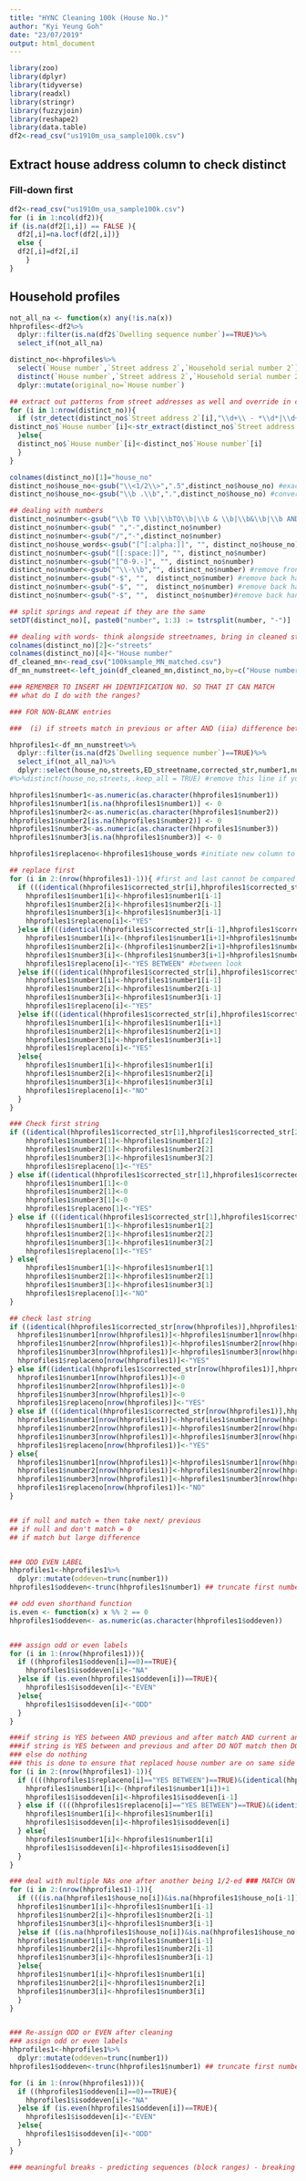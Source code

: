 ```yaml
---
title: "HYNC Cleaning 100k (House No.)"
author: "Kyi Yeung Goh"
date: "23/07/2019"
output: html_document
---
```


```r
library(zoo)
library(dplyr)
library(tidyverse)
library(readxl)
library(stringr)
library(fuzzyjoin)
library(reshape2)
library(data.table)
df2<-read_csv("us1910m_usa_sample100k.csv")
```

## Extract house address column to check distinct
### Fill-down first
```r
df2<-read_csv("us1910m_usa_sample100k.csv")
for (i in 1:ncol(df2)){
if (is.na(df2[1,i]) == FALSE ){
  df2[,i]=na.locf(df2[,i])}
  else {
  df2[,i]=df2[,i]
    }
}
```

## Household profiles
```r
not_all_na <- function(x) any(!is.na(x))
hhprofiles<-df2%>%
  dplyr::filter(is.na(df2$`Dwelling sequence number`)==TRUE)%>% 
  select_if(not_all_na)

distinct_no<-hhprofiles%>%
  select(`House number`,`Street address 2`,`Household serial number 2`)%>%
  distinct(`House number`,`Street address 2`,`Household serial number 2`)%>%
  dplyr::mutate(original_no=`House number`)

## extract out patterns from street addresses as well and override in cases where they clash
for (i in 1:nrow(distinct_no)){
  if (str_detect(distinct_no$`Street address 2`[i],"\\d+\\ - *\\d*|\\d+\\ TO *\\d*|\\d+\\-\\d*")==TRUE){
distinct_no$`House number`[i]<-str_extract(distinct_no$`Street address 2`[i], "\\d+\\ - *\\d*|\\d+\\ TO *\\d*|\\d+\\-\\d*")
  }else{
  distinct_no$`House number`[i]<-distinct_no$`House number`[i]
  }
}

colnames(distinct_no)[1]="house_no"
distinct_no$house_no<-gsub("\\<1/2\\>",".5",distinct_no$house_no) #exact match on 1/2
distinct_no$house_no<-gsub("\\b .\\b",".",distinct_no$house_no) #convert 1/2 to .5

## dealing with numbers
distinct_no$number<-gsub("\\b TO \\b|\\bTO\\b|\\b & \\b|\\b&\\b|\\b AND \\b|\\bAND\\b","-",distinct_no$house_no)
distinct_no$number<-gsub(" ","-",distinct_no$number)
distinct_no$number<-gsub("/","-",distinct_no$number) 
distinct_no$house_words<-gsub("[^[:alpha:]]", "", distinct_no$house_no)
distinct_no$number<-gsub("[[:space:]]", "", distinct_no$number)
distinct_no$number<-gsub("[^0-9.-]", "", distinct_no$number)
distinct_no$number<-gsub("^\\-\\b","", distinct_no$number) #remove front loose em-deshes
distinct_no$number<-gsub("-$", "",  distinct_no$number) #remove back hanging em-dashes
distinct_no$number<-gsub("-$", "",  distinct_no$number) #remove back hanging em-dashes from those with multiple entries
distinct_no$number<-gsub("-$", "",  distinct_no$number)#remove back hanging em-dashes from those with multiple entries

## split springs and repeat if they are the same 
setDT(distinct_no)[, paste0("number", 1:3) := tstrsplit(number, "-")]

## dealing with words- think alongside streetnames, bring in cleaned street names
colnames(distinct_no)[2]<-"streets"
colnames(distinct_no)[4]<-"House number"
df_cleaned_mn<-read_csv("100ksample_MN_matched.csv")
df_mn_numstreet<-left_join(df_cleaned_mn,distinct_no,by=c("House number","streets","Household serial number 2")) #joins cleaned house numbers with the cleaned addresses

```

```r
### REMEMBER TO INSERT HH IDENTIFICATION NO. SO THAT IT CAN MATCH
## what do I do with the ranges? 

### FOR NON-BLANK entries

###  (i) if streets match in previous or after AND (iia) difference between first number is greater than (abs) 500 then replace numbers with previous numbers OR if (iib) if the difference between the two entries is exactly the same as the previous entry (which implies a NULL) then take the number of the previous row AND (iii) drop decimal points

hhprofiles1<-df_mn_numstreet%>%
  dplyr::filter(is.na(df2$`Dwelling sequence number`)==TRUE)%>%
  select_if(not_all_na)%>%
  dplyr::select(house_no,streets,ED_streetname,corrected_str,number1,number2,number3,house_words)
#%>%distinct(house_no,streets,.keep_all = TRUE) #remove this line if you do not want to consider a smaller sample - runtime might be much longer

hhprofiles1$number1<-as.numeric(as.character(hhprofiles1$number1))
hhprofiles1$number1[is.na(hhprofiles1$number1)] <- 0
hhprofiles1$number2<-as.numeric(as.character(hhprofiles1$number2))
hhprofiles1$number2[is.na(hhprofiles1$number2)] <- 0
hhprofiles1$number3<-as.numeric(as.character(hhprofiles1$number3))
hhprofiles1$number3[is.na(hhprofiles1$number3)] <- 0

hhprofiles1$replaceno<-hhprofiles1$house_words #initiate new column to check replacement

## replace first 
for (i in 2:(nrow(hhprofiles1)-1)){ #first and last cannot be compared so remove them from algo
  if (((identical(hhprofiles1$corrected_str[i],hhprofiles1$corrected_str[i-1])&abs(hhprofiles1$number1[i]-hhprofiles1$number1[i-1])>500))==TRUE){ #if address same as before and difference between the two numbers is greater than 500
    hhprofiles1$number1[i]<-hhprofiles1$number1[i-1]
    hhprofiles1$number2[i]<-hhprofiles1$number2[i-1]
    hhprofiles1$number3[i]<-hhprofiles1$number3[i-1]
    hhprofiles1$replaceno[i]<-"YES"
  }else if(((identical(hhprofiles1$corrected_str[i-1],hhprofiles1$corrected_str[i+1])&(is.na(hhprofiles1$house_no[i]))))==TRUE){ # previous/after address are the same then take avg if initial is NA
    hhprofiles1$number1[i]<-(hhprofiles1$number1[i+1]+hhprofiles1$number1[i-1])/2
    hhprofiles1$number2[i]<-(hhprofiles1$number2[i+1]+hhprofiles1$number2[i-1])/2
    hhprofiles1$number3[i]<-(hhprofiles1$number3[i+1]+hhprofiles1$number3[i-1])/2
    hhprofiles1$replaceno[i]<-"YES BETWEEN" #between look
  }else if(((identical(hhprofiles1$corrected_str[i],hhprofiles1$corrected_str[i-1])&(hhprofiles1$number1[i]-hhprofiles1$number1[i-1])==-(hhprofiles1$number1[i-1])))==TRUE){ #if previous address is the same then take previous entry 
    hhprofiles1$number1[i]<-hhprofiles1$number1[i-1]
    hhprofiles1$number2[i]<-hhprofiles1$number2[i-1]
    hhprofiles1$number3[i]<-hhprofiles1$number3[i-1]
    hhprofiles1$replaceno[i]<-"YES"
  }else if(((identical(hhprofiles1$corrected_str[i],hhprofiles1$corrected_str[i+1])&(hhprofiles1$number1[i]-hhprofiles1$number1[i+1])==-(hhprofiles1$number1[i+1])))==TRUE){ 
    hhprofiles1$number1[i]<-hhprofiles1$number1[i+1]
    hhprofiles1$number2[i]<-hhprofiles1$number2[i+1]
    hhprofiles1$number3[i]<-hhprofiles1$number3[i+1]
    hhprofiles1$replaceno[i]<-"YES" 
  }else{
    hhprofiles1$number1[i]<-hhprofiles1$number1[i]
    hhprofiles1$number2[i]<-hhprofiles1$number2[i]
    hhprofiles1$number3[i]<-hhprofiles1$number3[i]
    hhprofiles1$replaceno[i]<-"NO"
  }
}

### Check first string 
if ((identical(hhprofiles1$corrected_str[1],hhprofiles1$corrected_str[2])&(is.na(hhprofiles1$house_no)))==TRUE){
    hhprofiles1$number1[1]<-hhprofiles1$number1[2]
    hhprofiles1$number2[1]<-hhprofiles1$number2[2]
    hhprofiles1$number3[1]<-hhprofiles1$number3[2]
    hhprofiles1$replaceno[1]<-"YES" 
} else if((identical(hhprofiles1$corrected_str[1],hhprofiles1$corrected_str[2])&(is.na(hhprofiles1$house_no)))==FALSE){
    hhprofiles1$number1[1]<-0
    hhprofiles1$number2[1]<-0
    hhprofiles1$number3[1]<-0
    hhprofiles1$replaceno[1]<-"YES" 
} else if (((identical(hhprofiles1$corrected_str[1],hhprofiles1$corrected_str[2])&abs(hhprofiles1$number1[1]-hhprofiles1$number1[2])>500))==TRUE){
    hhprofiles1$number1[1]<-hhprofiles1$number1[2]
    hhprofiles1$number2[1]<-hhprofiles1$number2[2]
    hhprofiles1$number3[1]<-hhprofiles1$number3[2]
    hhprofiles1$replaceno[1]<-"YES" 
} else{
    hhprofiles1$number1[1]<-hhprofiles1$number1[1]
    hhprofiles1$number2[1]<-hhprofiles1$number2[1]
    hhprofiles1$number3[1]<-hhprofiles1$number3[1]
    hhprofiles1$replaceno[1]<-"NO"
}

## check last string
if ((identical(hhprofiles1$corrected_str[nrow(hhprofiles)],hhprofiles1$corrected_str[nrow(hhprofiles1)-1])&(is.na(hhprofiles1$house_no)))==TRUE){
  hhprofiles1$number1[nrow(hhprofiles1)]<-hhprofiles1$number1[nrow(hhprofiles1)-1]
  hhprofiles1$number2[nrow(hhprofiles1)]<-hhprofiles1$number2[nrow(hhprofiles1)-1]
  hhprofiles1$number3[nrow(hhprofiles1)]<-hhprofiles1$number3[nrow(hhprofiles1)-1]
  hhprofiles1$replaceno[nrow(hhprofiles1)]<-"YES" 
} else if((identical(hhprofiles1$corrected_str[nrow(hhprofiles1)],hhprofiles1$corrected_str[nrow(hhprofiles1)-1])&(is.na(hhprofiles1$house_no)))==FALSE){
  hhprofiles1$number1[nrow(hhprofiles1)]<-0
  hhprofiles1$number2[nrow(hhprofiles1)]<-0
  hhprofiles1$number3[nrow(hhprofiles1)]<-0
  hhprofiles1$replaceno[nrow(hhprofiles)]<-"YES" 
} else if (((identical(hhprofiles1$corrected_str[nrow(hhprofiles1)],hhprofiles1$corrected_str[nrow(hhprofiles1)-1])&abs(hhprofiles1$number1[nrow(hhprofiles1)]-hhprofiles1$number1[nrow(hhprofiles1)-1])>500))==TRUE){
  hhprofiles1$number1[nrow(hhprofiles1)]<-hhprofiles1$number1[nrow(hhprofiles1)-1]
  hhprofiles1$number2[nrow(hhprofiles1)]<-hhprofiles1$number2[nrow(hhprofiles1)-1]
  hhprofiles1$number3[nrow(hhprofiles1)]<-hhprofiles1$number3[nrow(hhprofiles1)-1]
  hhprofiles1$replaceno[nrow(hhprofiles1)]<-"YES" 
} else{
  hhprofiles1$number1[nrow(hhprofiles1)]<-hhprofiles1$number1[nrow(hhprofiles1)]
  hhprofiles1$number2[nrow(hhprofiles1)]<-hhprofiles1$number2[nrow(hhprofiles1)]
  hhprofiles1$number3[nrow(hhprofiles1)]<-hhprofiles1$number3[nrow(hhprofiles1)]
  hhprofiles1$replaceno[nrow(hhprofiles1)]<-"NO"
}


## if null and match = then take next/ previous
## if null and don't match = 0
## if match but large difference


### ODD EVEN LABEL
hhprofiles1<-hhprofiles1%>%
  dplyr::mutate(oddeven=trunc(number1))
hhprofiles1$oddeven<-trunc(hhprofiles1$number1) ## truncate first number

## odd even shorthand function
is.even <- function(x) x %% 2 == 0
hhprofiles1$oddeven<- as.numeric(as.character(hhprofiles1$oddeven))


### assign odd or even labels
for (i in 1:(nrow(hhprofiles1))){
  if ((hhprofiles1$oddeven[i]==0)==TRUE){
    hhprofiles1$isoddeven[i]<-"NA"
  }else if (is.even(hhprofiles1$oddeven[i])==TRUE){
    hhprofiles1$isoddeven[i]<-"EVEN"
  }else{
    hhprofiles1$isoddeven[i]<-"ODD"
  }
}

###if string is YES between AND previous and after match AND current and previous do not then + 1 and replace it with isoddeven from previous string 
###if string is YES between and previous and after DO NOT match then DO NOTHING 
### else do nothing
### this is done to ensure that replaced house number are on same side of street
for (i in 2:(nrow(hhprofiles1)-1)){ 
  if ((((hhprofiles1$replaceno[i]=="YES BETWEEN")==TRUE)&(identical(hhprofiles1$isoddeven[i+1],hhprofiles1$isoddeven[i-1])==TRUE)&(identical(hhprofiles1$isoddeven[i],hhprofiles1$isoddeven[i-1])==FALSE))==TRUE){
    hhprofiles1$number1[i]<-(hhprofiles1$number1[i])+1
    hhprofiles1$isoddeven[i]<-hhprofiles1$isoddeven[i-1]
  } else if ((((hhprofiles1$replaceno[i]=="YES BETWEEN")==TRUE)&(identical(hhprofiles1$isoddeven[i+1],hhprofiles1$isoddeven[i-1])==FALSE))==TRUE){
    hhprofiles1$number1[i]<-hhprofiles1$number1[i]
    hhprofiles1$isoddeven[i]<-hhprofiles1$isoddeven[i]
  } else{
    hhprofiles1$number1[i]<-hhprofiles1$number1[i]
    hhprofiles1$isoddeven[i]<-hhprofiles1$isoddeven[i]
  }
}

### deal with multiple NAs one after another being 1/2-ed ### MATCH ON ADDRESS AS WELL
for (i in 2:(nrow(hhprofiles1)-1)){ 
  if (((is.na(hhprofiles1$house_no[i])&is.na(hhprofiles1$house_no[i-1]))==FALSE)&is.na(hhprofiles1$house_no[i])==TRUE&(identical(hhprofiles1$corrected_str[i],hhprofiles1$corrected_str[i-1])==TRUE)){
  hhprofiles1$number1[i]<-hhprofiles1$number1[i-1]
  hhprofiles1$number2[i]<-hhprofiles1$number2[i-1]
  hhprofiles1$number3[i]<-hhprofiles1$number3[i-1]
  }else if ((is.na(hhprofiles1$house_no[i])&is.na(hhprofiles1$house_no[i-1])&(identical(hhprofiles1$corrected_str[i],hhprofiles1$corrected_str[i-1])==TRUE))==TRUE){
  hhprofiles1$number1[i]<-hhprofiles1$number1[i-1]
  hhprofiles1$number2[i]<-hhprofiles1$number2[i-1]
  hhprofiles1$number3[i]<-hhprofiles1$number3[i-1]
  }else{
  hhprofiles1$number1[i]<-hhprofiles1$number1[i]
  hhprofiles1$number2[i]<-hhprofiles1$number2[i]
  hhprofiles1$number3[i]<-hhprofiles1$number3[i]
  }
}


### Re-assign ODD or EVEN after cleaning
### assign odd or even labels
hhprofiles1<-hhprofiles1%>%
  dplyr::mutate(oddeven=trunc(number1))
hhprofiles1$oddeven<-trunc(hhprofiles1$number1) ## truncate first number

for (i in 1:(nrow(hhprofiles1))){
  if ((hhprofiles1$oddeven[i]==0)==TRUE){
    hhprofiles1$isoddeven[i]<-"NA"
  }else if (is.even(hhprofiles1$oddeven[i])==TRUE){
    hhprofiles1$isoddeven[i]<-"EVEN"
  }else{
    hhprofiles1$isoddeven[i]<-"ODD"
  }
}

### meaningful breaks - predicting sequences (block ranges) - breaking the tie (MOTT ELIZABETH STREET) - extract those



```

